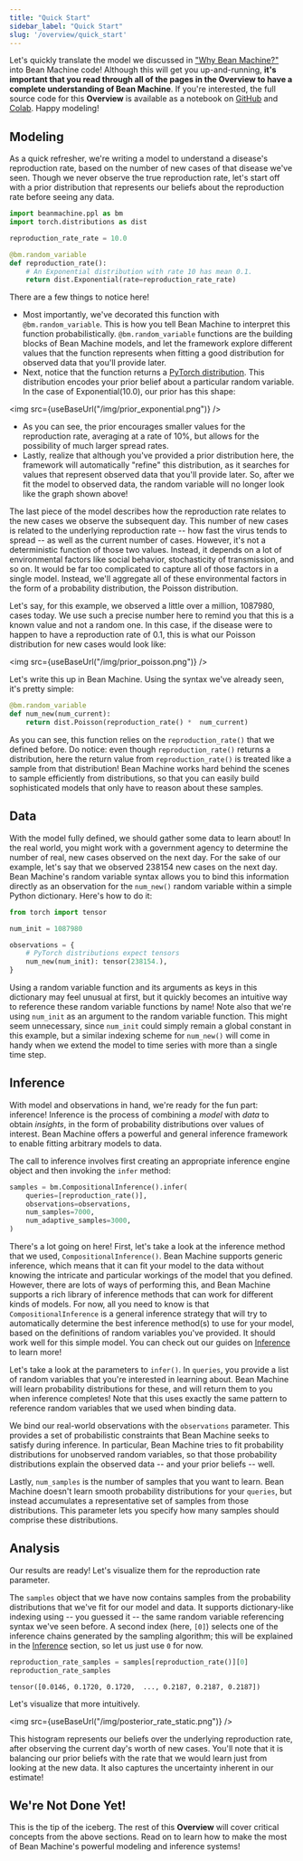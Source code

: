 ```yaml
---
title: "Quick Start"
sidebar_label: "Quick Start"
slug: '/overview/quick_start'
---
```


Let's quickly translate the model we discussed in ["Why Bean Machine?"](../why_bean_machine/why_bean_machine.mdx) into Bean Machine code! Although this will get you up-and-running, **it's important that you read through all of the pages in the Overview to have a complete understanding of Bean Machine**.
If you're interested, the full source code for this **Overview** is available as a notebook on [GitHub](https://github.com/facebookresearch/beanmachine/blob/main/docs/overview/overview.ipynb) and [Colab](https://colab.research.google.com/github/facebookresearch/beanmachine/blob/main/docs/overview/overview.ipynb). Happy modeling!

## Modeling

As a quick refresher, we're writing a model to understand a disease's reproduction rate, based on the number of new cases of that disease we've seen. Though we never observe the true reproduction rate, let's start off with a prior distribution that represents our beliefs about the reproduction rate before seeing any data.

```py
import beanmachine.ppl as bm
import torch.distributions as dist

reproduction_rate_rate = 10.0

@bm.random_variable
def reproduction_rate():
    # An Exponential distribution with rate 10 has mean 0.1.
    return dist.Exponential(rate=reproduction_rate_rate)
```

There are a few things to notice here!

  * Most importantly, we've decorated this function with `@bm.random_variable`. This is how you tell Bean Machine to interpret this function probabilistically. `@bm.random_variable` functions are the building blocks of Bean Machine models, and let the framework explore different values that the function represents when fitting a good distribution for observed data that you'll provide later.
  * Next, notice that the function returns a [PyTorch distribution](https://pytorch.org/docs/stable/distributions.html?highlight=distribution#module-torch.distributions). This distribution encodes your prior belief about a particular random variable. In the case of $\text{Exponential}(10.0)$, our prior has this shape:

<img src={useBaseUrl("/img/prior_exponential.png")} />

  * As you can see, the prior encourages smaller values for the reproduction rate, averaging at a rate of $10\%$, but allows for the possibility of much larger spread rates.
  * Lastly, realize that although you've provided a prior distribution here, the framework will automatically "refine" this distribution, as it searches for values that represent observed data that you'll provide later. So, after we fit the model to observed data, the random variable will no longer look like the graph shown above!

The last piece of the model describes how the reproduction rate relates to the new cases we observe the subsequent day. This number of new cases is related to the underlying reproduction rate -- how fast the virus tends to spread -- as well as the current number of cases. However, it's not a deterministic function of those two values. Instead, it depends on a lot of environmental factors like social behavior, stochasticity of transmission, and so on. It would be far too complicated to capture all of those factors in a single model. Instead, we'll aggregate all of these environmental factors in the form of a probability distribution, the $\text{Poisson}$ distribution.

Let's say, for this example, we observed a little over a million, $1087980$, cases today. We use such a precise number here to remind you that this is a known value and not a random one. In this case, if the disease were to happen to have a reproduction rate of $0.1$, this is what our $\text{Poisson}$ distribution for new cases would look like:

<img src={useBaseUrl("/img/prior_poisson.png")} />

Let's write this up in Bean Machine. Using the syntax we've already seen, it's pretty simple:

```py
@bm.random_variable
def num_new(num_current):
    return dist.Poisson(reproduction_rate() *  num_current)
```

As you can see, this function relies on the `reproduction_rate()` that we defined before. Do notice: even though `reproduction_rate()` returns a distribution, here the return value from `reproduction_rate()` is treated like a sample from that distribution! Bean Machine works hard behind the scenes to sample efficiently from distributions, so that you can easily build sophisticated models that only have to reason about these samples.

## Data

With the model fully defined, we should gather some data to learn about! In the real world, you might work with a government agency to determine the number of real, new cases observed on the next day. For the sake of our example, let's say that we observed $238154$ new cases on the next day. Bean Machine's random variable syntax allows you to bind this information directly as an observation for the `num_new()` random variable within a simple Python dictionary. Here's how to do it:

```py
from torch import tensor

num_init = 1087980

observations = {
    # PyTorch distributions expect tensors
    num_new(num_init): tensor(238154.),
}
```

Using a random variable function and its arguments as keys in this dictionary may feel unusual at first, but it quickly becomes an intuitive way to reference these random variable functions by name! Note also that we're using `num_init` as an argument to the random variable function. This might seem unnecessary, since `num_init` could simply remain a global constant in this example, but a similar indexing scheme for `num_new()` will come in handy when we extend the model to time series with more than a single time step.

## Inference

With model and observations in hand, we're ready for the fun part: inference! Inference is the process of combining a _model_ with _data_ to obtain _insights_, in the form of probability distributions over values of interest. Bean Machine offers a powerful and general inference framework to enable fitting arbitrary models to data.

The call to inference involves first creating an appropriate inference engine object and then invoking the `infer` method:

```py
samples = bm.CompositionalInference().infer(
    queries=[reproduction_rate()],
    observations=observations,
    num_samples=7000,
    num_adaptive_samples=3000,
)
```

There's a lot going on here! First, let's take a look at the inference method that we used, `CompositionalInference()`. Bean Machine supports generic inference, which means that it can fit your model to the data without knowing the intricate and particular workings of the model that you defined. However, there are lots of ways of performing this, and Bean Machine supports a rich library of inference methods that can work for different kinds of models. For now, all you need to know is that `CompositionalInference` is a general inference strategy that will try to automatically determine the best inference method(s) to use for your model, based on the definitions of random variables you've provided. It should work well for this simple model. You can check out our guides on [Inference](../inference/inference.md) to learn more!

Let's take a look at the parameters to `infer()`. In `queries`, you provide a list of random variables that you're interested in learning about. Bean Machine will learn probability distributions for these, and will return them to you when inference completes! Note that this uses exactly the same pattern to reference random variables that we used when binding data.

We bind our real-world observations with the `observations` parameter. This provides a set of probabilistic constraints that Bean Machine seeks to satisfy during inference. In particular, Bean Machine tries to fit probability distributions for unobserved random variables, so that those probability distributions explain the observed data -- and your prior beliefs -- well.

Lastly, `num_samples` is the number of samples that you want to learn. Bean Machine doesn't learn smooth probability distributions for your `queries`, but instead accumulates a representative set of samples from those distributions. This parameter lets you specify how many samples should comprise these distributions.

## Analysis

Our results are ready! Let's visualize them for the reproduction rate parameter.

The `samples` object that we have now contains samples from the probability distributions that we've fit for our model and data. It supports dictionary-like indexing using -- you guessed it -- the same random variable referencing syntax we've seen before. A second index (here, `[0]`) selects one of the inference chains generated by the sampling algorithm; this will be explained in the [Inference](../inference/inference.md) section, so let us just use `0` for now.

```py
reproduction_rate_samples = samples[reproduction_rate()][0]
reproduction_rate_samples
```

```
tensor([0.0146, 0.1720, 0.1720,  ..., 0.2187, 0.2187, 0.2187])
```

Let's visualize that more intuitively.

<img src={useBaseUrl("/img/posterior_rate_static.png")} />

This histogram represents our beliefs over the underlying reproduction rate, after observing the current day's worth of new cases. You'll note that it is balancing our prior beliefs with the rate that we would learn just from looking at the new data. It also captures the uncertainty inherent in our estimate!

## We're Not Done Yet!

This is the tip of the iceberg. The rest of this **Overview** will cover critical concepts from the above sections. Read on to learn how to make the most of Bean Machine's powerful modeling and inference systems!
